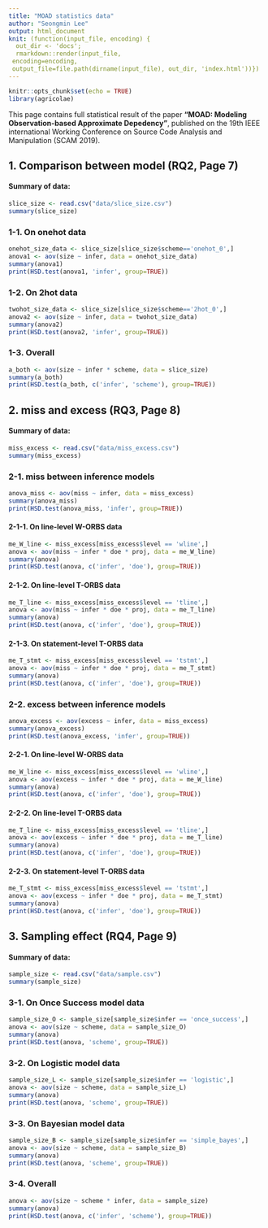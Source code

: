 ```yaml
---
title: "MOAD statistics data"
author: "Seongmin Lee"
output: html_document
knit: (function(input_file, encoding) {
  out_dir <- 'docs';
  rmarkdown::render(input_file,
 encoding=encoding,
 output_file=file.path(dirname(input_file), out_dir, 'index.html'))})
---
```


```r
knitr::opts_chunk$set(echo = TRUE)
library(agricolae)
```

This page contains full statistical result of the paper <span style="font-weight:bold;">"MOAD: Modeling Observation-based Approximate Depedency"</span>, published on the 19th IEEE international Working Conference on Source Code Analysis and Manipulation (SCAM 2019).

## 1. Comparison between model (RQ2, Page 7)

#### Summary of data:
```r
slice_size <- read.csv("data/slice_size.csv")
summary(slice_size)
```

### 1-1. On onehot data

```r
onehot_size_data <- slice_size[slice_size$scheme=='onehot_0',]
anova1 <- aov(size ~ infer, data = onehot_size_data)
summary(anova1)
print(HSD.test(anova1, 'infer', group=TRUE))
```

### 1-2. On 2hot data

```r
twohot_size_data <- slice_size[slice_size$scheme=='2hot_0',]
anova2 <- aov(size ~ infer, data = twohot_size_data)
summary(anova2)
print(HSD.test(anova2, 'infer', group=TRUE))
```

### 1-3. Overall

```r
a_both <- aov(size ~ infer * scheme, data = slice_size)
summary(a_both)
print(HSD.test(a_both, c('infer', 'scheme'), group=TRUE))
```


## 2. miss and excess (RQ3, Page 8)

#### Summary of data:
```r
miss_excess <- read.csv("data/miss_excess.csv")
summary(miss_excess)
```

### 2-1. miss between inference models

```r
anova_miss <- aov(miss ~ infer, data = miss_excess)
summary(anova_miss)
print(HSD.test(anova_miss, 'infer', group=TRUE))
```

#### 2-1-1. On line-level W-ORBS data

```r
me_W_line <- miss_excess[miss_excess$level == 'wline',]
anova <- aov(miss ~ infer * doe * proj, data = me_W_line)
summary(anova)
print(HSD.test(anova, c('infer', 'doe'), group=TRUE))
```

#### 2-1-2. On line-level T-ORBS data

```r
me_T_line <- miss_excess[miss_excess$level == 'tline',]
anova <- aov(miss ~ infer * doe * proj, data = me_T_line)
summary(anova)
print(HSD.test(anova, c('infer', 'doe'), group=TRUE))
```

#### 2-1-3. On statement-level T-ORBS data

```r
me_T_stmt <- miss_excess[miss_excess$level == 'tstmt',]
anova <- aov(miss ~ infer * doe * proj, data = me_T_stmt)
summary(anova)
print(HSD.test(anova, c('infer', 'doe'), group=TRUE))
```

### 2-2. excess between inference models

```r
anova_excess <- aov(excess ~ infer, data = miss_excess)
summary(anova_excess)
print(HSD.test(anova_excess, 'infer', group=TRUE))
```

#### 2-2-1. On line-level W-ORBS data

```r
me_W_line <- miss_excess[miss_excess$level == 'wline',]
anova <- aov(excess ~ infer * doe * proj, data = me_W_line)
summary(anova)
print(HSD.test(anova, c('infer', 'doe'), group=TRUE))
```

#### 2-2-2. On line-level T-ORBS data

```r
me_T_line <- miss_excess[miss_excess$level == 'tline',]
anova <- aov(excess ~ infer * doe * proj, data = me_T_line)
summary(anova)
print(HSD.test(anova, c('infer', 'doe'), group=TRUE))
```

#### 2-2-3. On statement-level T-ORBS data

```r
me_T_stmt <- miss_excess[miss_excess$level == 'tstmt',]
anova <- aov(excess ~ infer * doe * proj, data = me_T_stmt)
summary(anova)
print(HSD.test(anova, c('infer', 'doe'), group=TRUE))
```


## 3. Sampling effect (RQ4, Page 9)

#### Summary of data:
```r
sample_size <- read.csv("data/sample.csv")
summary(sample_size)
```

<!-- fig1_O <- fig1[fig1$infer == 'once_success',] -->
<!-- fig1_L <- fig1[fig1$infer == 'logistic',] -->
<!-- fig1_B <- fig1[fig1$infer == 'simple_bayes',] -->
<!-- a_fig1_O <- aov(size ~ scheme, data = fig1_O) -->
<!-- summary(a_fig1_O) -->
<!-- a_fig1_L <- aov(size ~ scheme, data = fig1_L) -->
<!-- summary(a_fig1_L) -->
<!-- a_fig1_B <- aov(size ~ scheme, data = fig1_B) -->
<!-- summary(a_fig1_B) -->
<!-- print(HSD.test(a_fig1_O, 'scheme', group=TRUE)) -->
<!-- print(HSD.test(a_fig1_L, 'scheme', group=TRUE)) -->
<!-- print(HSD.test(a_fig1_B, 'scheme', group=TRUE)) -->


### 3-1. On Once Success model data

```r
sample_size_O <- sample_size[sample_size$infer == 'once_success',]
anova <- aov(size ~ scheme, data = sample_size_O)
summary(anova)
print(HSD.test(anova, 'scheme', group=TRUE))
```

### 3-2. On Logistic model data

```r
sample_size_L <- sample_size[sample_size$infer == 'logistic',]
anova <- aov(size ~ scheme, data = sample_size_L)
summary(anova)
print(HSD.test(anova, 'scheme', group=TRUE))
```

### 3-3. On Bayesian model data

```r
sample_size_B <- sample_size[sample_size$infer == 'simple_bayes',]
anova <- aov(size ~ scheme, data = sample_size_B)
summary(anova)
print(HSD.test(anova, 'scheme', group=TRUE))
```

### 3-4. Overall

```r
anova <- aov(size ~ scheme * infer, data = sample_size)
summary(anova)
print(HSD.test(anova, c('infer', 'scheme'), group=TRUE))
```


<!-- You can also embed plots, for example: -->

<!-- ```{r pressure, echo=FALSE} -->
<!-- plot(pressure) -->
<!-- ``` -->

<!-- Note that the `echo = FALSE` parameter was added to the code chunk to prevent printing of the R code that generated the plot. -->
